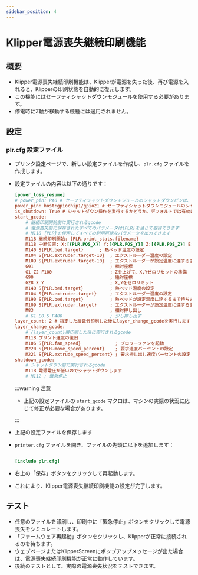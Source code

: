 ```yaml
---
sidebar_position: 4
---
```


# Klipper電源喪失継続印刷機能

## 概要

- Klipper電源喪失継続印刷機能は、Klipperが電源を失った後、再び電源を入れると、Klipperの印刷状態を自動的に復元します。
- この機能にはセーフティシャットダウンモジュールを使用する必要があります。
- 停電時にZ軸が移動する機種には適用されません。

## 設定

### plr.cfg 設定ファイル

- プリンタ設定ページで、新しい設定ファイルを作成し、`plr.cfg` ファイルを作成します。
- 設定ファイルの内容は以下の通りです：

    ```cfg
    [power_loss_resume]
    # power_pin: PA0 # セーフティシャットダウンモジュールのシャットダウンピンは、ローカルマシンのPA0ピンに接続されています
    power_pin: host:gpiochip1/gpio21 # セーフティシャットダウンモジュールのシャットダウンピンは、ローグマシンのPA21ピンに接続されています
    is_shutdown: True # シャットダウン操作を実行するかどうか。デフォルトでは有効になっています
    start_gcode:
        # 継続印刷開始前に実行されるgcode
        # 電源喪失前に保存されたすべてのパラメータは{PLR}を通じて取得できます
        # M118 {PLR}を使用してすべての利用可能なパラメータを出力できます
        M118 継続印刷開始: {PLR.print_stats.filename}
        M118 中断位置: X:[{PLR.POS_X}] Y:[{PLR.POS_Y}] Z:[{PLR.POS_Z}] E:[{PLR.POS_E}]
        M140 S{PLR.bed.target}      ; 熱ベッド温度の設定
        M104 S{PLR.extruder.target-10}  ; エクストルーダー温度の設定
        M109 S{PLR.extruder.target-10}  ; エクストルーダーが設定温度に達するまで待ちます
        G91                             ; 相対座標
        G1 Z2 F100                      ; Zを上げて、X,Yゼロリセットの準備
        G90                             ; 絶対座標
        G28 X Y                         ; X,Yをゼロリセット
        M140 S{PLR.bed.target}          ; 熱ベッド温度の設定
        M104 S{PLR.extruder.target}     ; エクストルーダー温度の設定
        M190 S{PLR.bed.target}          ; 熱ベッドが設定温度に達するまで待ちます
        M109 S{PLR.extruder.target}     ; エクストルーダーが設定温度に達するまで待ちます
        M83                             ; 相対押し出し
        # G1 E0.5 F400                  ; 少し押し出す
    layer_count: 2 # 指定した層数分印刷した後にlayer_change_gcodeを実行します
    layer_change_gcode:                
        # {layer_count}層印刷した後に実行されるgcode
        M118 プリント速度の復旧
        M106 S{PLR.fan_speed}             ; ブロワーファンを起動
        M220 S{PLR.move_speed_percent}    ; 要求速度パーセントの設定
        M221 S{PLR.extrude_speed_percent} ; 要求押し出し速度パーセントの設定
    shutdown_gcode:
        # シャットダウン前に実行されるgcode
        M118 電源電圧が低いのでシャットダウンします
        # M112 ; 緊急停止

    ```

    :::warning 注意

    - 上記の設定ファイルの `start_gcode` マクロは、マシンの実際の状況に応じて修正が必要な場合があります。

    :::

- 上記の設定ファイルを保存します
- `printer.cfg` ファイルを開き、ファイルの先頭に以下を追加します：

    ```cfg

    [include plr.cfg]

    ```

- 右上の「保存」ボタンをクリックして再起動します。
- これにより、Klipper電源喪失継続印刷機能の設定が完了します。

## テスト

- 任意のファイルを印刷し、印刷中に「緊急停止」ボタンをクリックして電源喪失をシミュレートします。
- 「ファームウェア再起動」ボタンをクリックし、Klipperが正常に接続されるのを待ちます。
- ウェブページまたはKlipperScreenにポップアップメッセージが出た場合は、電源喪失継続印刷機能が正常に動作しています。
- 後続のテストとして、実際の電源喪失状況をテストできます。